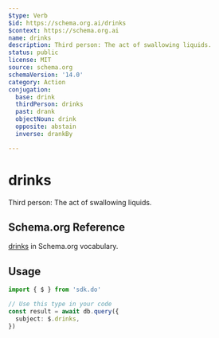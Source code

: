 ```yaml
---
$type: Verb
$id: https://schema.org.ai/drinks
$context: https://schema.org.ai
name: drinks
description: Third person: The act of swallowing liquids.
status: public
license: MIT
source: schema.org
schemaVersion: '14.0'
category: Action
conjugation:
  base: drink
  thirdPerson: drinks
  past: drank
  objectNoun: drink
  opposite: abstain
  inverse: drankBy

---
```


# drinks

Third person: The act of swallowing liquids.

## Schema.org Reference

[drinks](https://schema.org/DrinkAction) in Schema.org vocabulary.

## Usage

```typescript
import { $ } from 'sdk.do'

// Use this type in your code
const result = await db.query({
  subject: $.drinks,
})
```
